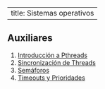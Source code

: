 
---
title: Sistemas operativos
---

## Auxiliares
1. [Introducción a Pthreads](4302.1.html)
2. [Sincronización de Threads](4302.2.html)
4. [Semáforos](4302.4.qmd)
7. [Timeouts y Prioridades](4302.7.qmd)
